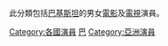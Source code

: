 此分類包括[[巴基斯坦|巴基斯坦]]的男女[[電影|電影]]及[[電視|電視]]演員。

{{DEFAULTSORT: Pakistan}}
[[Category:各國演員|Category:各國演員]]
[[Category:各職業巴基斯坦人|巴]]
[[Category:亞洲演員|Category:亞洲演員]]